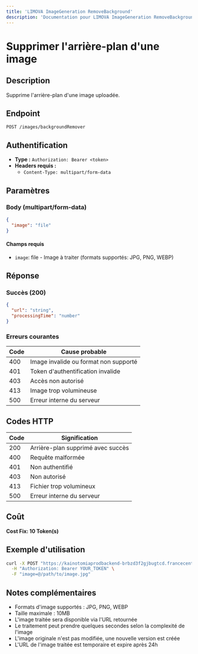 ```yaml
---
title: 'LIMOVA ImageGeneration RemoveBackground'
description: 'Documentation pour LIMOVA ImageGeneration RemoveBackground'
---
```


# Supprimer l'arrière-plan d'une image

## Description
Supprime l'arrière-plan d'une image uploadée.

## Endpoint
```
POST /images/backgroundRemover
```

## Authentification
- **Type :** `Authorization: Bearer <token>`
- **Headers requis :**
  - `Content-Type: multipart/form-data`

## Paramètres

### Body (multipart/form-data)
```json
{
  "image": "file"
}
```

#### Champs requis
- `image`: file - Image à traiter (formats supportés: JPG, PNG, WEBP)

## Réponse

### Succès (200)
```json
{
  "url": "string",
  "processingTime": "number"
}
```

### Erreurs courantes

| Code | Cause probable |
|------|----------------|
| 400 | Image invalide ou format non supporté |
| 401 | Token d'authentification invalide |
| 403 | Accès non autorisé |
| 413 | Image trop volumineuse |
| 500 | Erreur interne du serveur |

## Codes HTTP

| Code | Signification |
|------|---------------|
| 200 | Arrière-plan supprimé avec succès |
| 400 | Requête malformée |
| 401 | Non authentifié |
| 403 | Non autorisé |
| 413 | Fichier trop volumineux |
| 500 | Erreur interne du serveur |

## Coût
**Cost Fix: 10 Token(s)**

## Exemple d'utilisation

```bash
curl -X POST "https://kainotomiaprodbackend-brbzd3f2gjbugtcd.francecentral-01.azurewebsites.net/images/backgroundRemover" \
  -H "Authorization: Bearer YOUR_TOKEN" \
  -F "image=@/path/to/image.jpg"
```

## Notes complémentaires
- Formats d'image supportés : JPG, PNG, WEBP
- Taille maximale : 10MB
- L'image traitée sera disponible via l'URL retournée
- Le traitement peut prendre quelques secondes selon la complexité de l'image
- L'image originale n'est pas modifiée, une nouvelle version est créée
- L'URL de l'image traitée est temporaire et expire après 24h 
